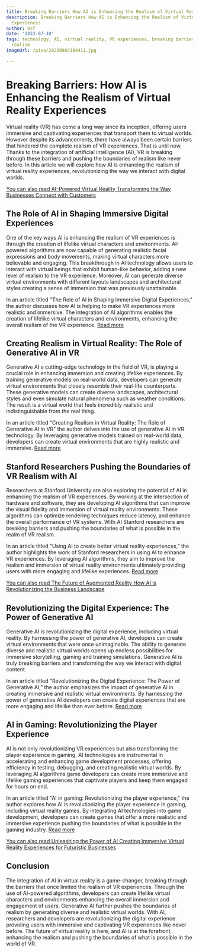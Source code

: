 ```yaml
---
title: Breaking Barriers How AI is Enhancing the Realism of Virtual Reality Experiences
description: Breaking Barriers How AI is Enhancing the Realism of Virtual Reality
  Experiences
author: Usf
date: '2023-07-10'
tags: technology, AI, virtual reality, VR experiences, breaking barriers, enhancing
  realism
imageUrl: /pixa/20230802184411.jpg

---
```

# Breaking Barriers: How AI is  Enhancing the Realism of Virtual Reality Experiences

Virtual  reality (VR)  has come a long way  since its  inception, offering users immersive and captivating experiences that transport them to virtual worlds. However despite its advancements, there have always been certain barriers that hindered the complete realism of VR experiences. That is until  now. Thanks to the integration of artificial  intelligence (AI), VR is  breaking through  these barriers and  pushing the boundaries of realism like never before. In this article we will explore how  AI is enhancing the realism of virtual reality experiences, revolutionizing the way we interact with digital worlds.

[You can also read AI-Powered Virtual Reality Transforming the Way Businesses Connect with Customers](AI-Powered%20Virtual%20Reality%20Transforming%20the%20Way%20Businesses%20Connect%20with%20Customers)


## The Role of AI in Shaping Immersive Digital Experiences

One of the key ways AI is enhancing the realism of VR experiences is through the creation of lifelike virtual characters and environments. AI-powered algorithms are  now capable of generating realistic facial expressions and body movements, making virtual  characters more believable and  engaging. This breakthrough in  AI technology allows users to interact with virtual beings that exhibit human-like behavior, adding a new level of realism to the VR experience. Moreover, AI can generate diverse virtual environments with different layouts landscapes and architectural styles creating a sense of immersion that was previously unattainable.

In  an article titled "The Role  of AI  in Shaping Immersive Digital Experiences,"  the author discusses how AI is  helping to make VR experiences  more realistic and immersive. The integration  of AI algorithms enables the  creation of  lifelike virtual characters and environments, enhancing the overall  realism of the VR experience. [Read  more](https://ts2.space/en/the-role-of-ai-in-shaping-immersive-digital-experiences/)

## Creating Realism in Virtual Reality:  The Role of  Generative AI in VR

Generative AI a cutting-edge technology in the field of VR, is  playing a crucial role in enhancing immersion  and creating lifelike experiences. By training  generative  models on real-world data, developers can generate virtual environments that closely resemble their real-life counterparts. These generative models  can create diverse landscapes, architectural styles  and  even simulate natural phenomena such as weather conditions. The result is a virtual world that feels incredibly realistic and indistinguishable from the real thing.

In an article titled "Creating Realism  in  Virtual Reality: The Role of Generative AI  in VR" the author delves into the use of generative AI in VR  technology. By leveraging generative models trained on real-world data, developers can create virtual environments that are highly realistic and immersive. [Read  more](https://www.queppelin.com/creating-realism-in-virtual-reality-the-role-of-generative-ai-in-vr/amp/)

## Stanford  Researchers Pushing the Boundaries of VR Realism with AI

Researchers at Stanford University are also exploring the  potential of AI in enhancing the realism  of VR  experiences. By working at the intersection of hardware and software, they are developing AI algorithms that can improve the visual fidelity and immersion of virtual reality environments. These algorithms can optimize rendering techniques  reduce latency, and enhance the overall  performance of VR  systems. With AI Stanford researchers are  breaking barriers and  pushing the boundaries of what is possible in the realm of VR realism.

In an  article titled "Using  AI to create better virtual reality  experiences," the author highlights the work of Stanford researchers in using AI to enhance VR experiences. By leveraging AI algorithms, they aim to  improve the realism and immersion of virtual reality environments ultimately providing users with more engaging and lifelike  experiences. [Read more](https://news.stanford.edu/2021/11/12/using-ai-create-better-virtual-reality-experiences/)

[You can also read The Future of Augmented Reality  How AI is Revolutionizing the Business Landscape](The%20Future%20of%20Augmented%20Reality%20How%20AI%20is%20Revolutionizing%20the%20Business%20Landscape)


## Revolutionizing the Digital Experience: The Power of Generative AI

Generative AI is revolutionizing the digital experience, including virtual reality. By harnessing the  power of generative AI,  developers can create virtual  environments that were once unimaginable. The ability to generate diverse and  realistic virtual worlds opens up endless possibilities for immersive storytelling, gaming  and training simulations. Generative AI is truly breaking barriers and transforming the way we interact with digital content.

In an article titled "Revolutionizing  the Digital Experience: The Power of Generative AI," the author emphasizes the impact of generative AI in creating immersive and realistic  virtual environments. By  harnessing the power of generative  AI developers can create digital experiences that are more engaging and lifelike than ever before. [Read more](https://www.linkedin.com/pulse/revolutionizing-digital-experience-power-generative-ai-pradipto-basu)

## AI in Gaming: Revolutionizing the  Player Experience

AI is not only revolutionizing VR experiences  but also transforming the player experience in gaming. AI technologies are instrumental in accelerating and enhancing game development processes, offering efficiency in testing,  debugging, and creating realistic virtual worlds. By leveraging AI algorithms game developers can create more immersive and lifelike gaming experiences that captivate players and  keep them engaged  for hours on end.

In an article titled "AI in gaming:  Revolutionizing the player experience,"  the author explores how AI is revolutionizing the player experience in gaming, including virtual  reality games. By integrating AI  technologies into game development, developers  can create games  that offer  a more realistic and  immersive  experience pushing the boundaries of what is  possible in the gaming industry.  [Read more](https://www.aiacceleratorinstitute.com/artificial-intelligence-in-gaming-revolutionizing-the-player-experience/)

[You can also read Unleashing the Power of  AI Creating Immersive Virtual Reality Experiences for Futuristic  Businesses](Unleashing%20the%20Power%20of%20AI%20Creating%20Immersive%20Virtual%20Reality%20Experiences%20for%20Futuristic%20Businesses)


## Conclusion

The integration of AI in virtual reality is a game-changer,  breaking through the barriers that once limited the realism of VR experiences. Through the use of AI-powered algorithms, developers can create lifelike virtual characters and environments  enhancing  the overall  immersion and engagement of users. Generative AI further pushes the boundaries  of realism by generating diverse and realistic virtual worlds. With AI, researchers and developers are revolutionizing the digital  experience providing users  with immersive and captivating  VR experiences like never before. The  future of virtual reality is here, and AI is at the forefront, enhancing the realism and pushing the boundaries of what is possible in  the world of VR.